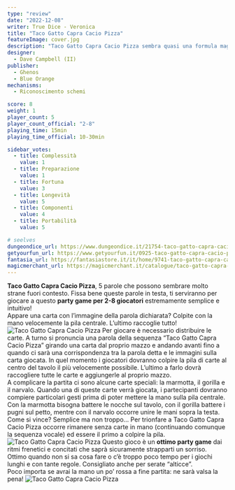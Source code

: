 ```yaml
---
type: "review"
date: "2022-12-08"
writer: True Dice - Veronica
title: "Taco Gatto Capra Cacio Pizza"
featureImage: cover.jpg
description: "Taco Gatto Capra Cacio Pizza sembra quasi una formula magica... ma non lo è"
designer:
  - Dave Campbell (II)
publisher:
  - Ghenos
  - Blue Orange
mechanisms:
  - Riconoscimento schemi

score: 8
weight: 1
player_count: 5
player_count_official: "2-8"
playing_time: 15min
playing_time_official: 10-30min

sidebar_votes:
  - title: Complessità
    value: 1
  - title: Preparazione
    value: 1
  - title: Fortuna
    value: 3
  - title: Longevità
    value: 5
  - title: Componenti
    value: 4
  - title: Portabilità
    value: 5

# seelves
dungeondice_url: https://www.dungeondice.it/21754-taco-gatto-capra-cacio-pizza.html
getyourfun_url: https://www.getyourfun.it/0925-taco-gatto-capra-cacio-pizza-giochi-per-bambini.html
fantasia_url: https://fantasiastore.it/it/home/9741-taco-gatto-capra-cacio-pizza.html
magicmerchant_url: https://magicmerchant.it/catalogue/taco-gatto-capra-cacio-pizza-46153/
---
```


<Setting>
<strong>Taco Gatto Capra Cacio Pizza</strong>, 5 parole che possono sembrare molto strane fuori contesto. Fissa bene queste parole in testa, ti serviranno per giocare a questo <strong>party game per 2-8 giocatori</strong> estremamente semplice e intuitivo!
<br/>
Appare una carta con l’immagine della parola dichiarata? Colpite con la mano velocemente la pila centrale. L’ultimo raccoglie tutto!

</Setting>

<img src="./game1.jpg" alt="Taco Gatto Capra Cacio Pizza" />

<Rules>
  Per giocare è necessario distribuire le carte. A turno si pronuncia una parola
  della sequenza “Taco Gatto Capra Cacio Pizza” girando una carta dal proprio
  mazzo e andando avanti fino a quando ci sarà una corrispondenza tra la parola
  detta e le immagini sulla carta giocata. In quel momento i giocatori dovranno
  colpire la pila di carte al centro del tavolo il più velocemente possibile.
  L’ultimo a farlo dovrà raccogliere tutte le carte e aggiungerle al proprio
  mazzo.
  <br />
  A complicare la partita ci sono alcune carte speciali: la marmotta, il gorilla
  e il narvalo. Quando una di queste carte verrà giocata, i partecipanti
  dovranno compiere particolari gesti prima di poter mettere la mano sulla pila
  centrale. Con la marmotta bisogna battere le nocche sul tavolo, con il gorilla
  battere i pugni sul petto, mentre con il narvalo occorre unire le mani sopra
  la testa.
  <br />
  Come si vince? Semplice ma non troppo… Per trionfare a Taco Gatto Capra Cacio
  Pizza occorre rimanere senza carte in mano (continuando comunque la sequenza
  vocale) ed essere il primo a colpire la pila.
</Rules>

<img src="./game2.jpg" alt="Taco Gatto Capra Cacio Pizza" />

<Feedback>
  Questo gioco è un <strong>ottimo party game</strong> dai ritmi frenetici e
  concitati che saprà sicuramente strapparti un sorriso. Ottimo quando non si sa
  cosa fare o c’è troppo poco tempo per i giochi lunghi e con tante regole.
  Consigliato anche per serate “alticce”.
  <br />
  Poco importa se avrai la mano un po’ rossa a fine partita: ne sarà valsa la
  pena!
</Feedback>

<img src="./game3.jpg" alt="Taco Gatto Capra Cacio Pizza" />
